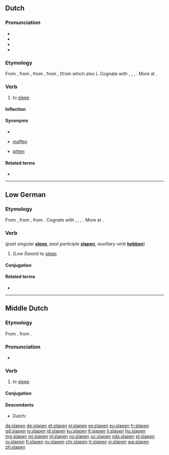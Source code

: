 ==Dutch==

===Pronunciation===
* {{audio|Nl-slapen.ogg|Audio|lang=nl}}
* {{rhymes|aːpən|lang=nl}}
* {{IPA|/ˈslaː.pə(n)/|lang=nl}}
* {{hyphenation|sla|pen|lang=nl}}

===Etymology===
From {{inh|nl|dum|slapen}}, from {{inh|nl|odt|*slāpan}}, from {{inh|nl|gem-pro|*slēpaną}}, from {{der|nl|ine-pro|*slab-}}, {{m|ine-pro|*slap-||to be weak, limp, languid}} (from which also {{m|nl|slap}}). Cognate with {{cog|nds|slapen||to sleep}}, {{cog|fy|sliepe}}, {{cog|de|schlafen}}, {{cog|en|sleep}}. More at {{l|en|sleep}}.

===Verb===
{{nl-verb}}

# to [[sleep]]

====Inflection====
{{nl-conj-st|class=7|slaap|sliep|slapen|slape}}

====Synonyms====
* {{l|nl|dommelen}}
* {{qualifier|dialectal}} [[maffen]]
* {{qualifier|dialectal}} [[pitten]]

====Related terms====
* {{l|nl|slaap}}

----

==Low German==

===Etymology===
From {{inh|nds|gml|slāpen}}, from {{etyl|osx|nds}} {{m|osx|slapan}}, from {{etyl|gem-pro|nds}} {{m|gem-pro|*slēpaną}}. Cognate with {{cog|nl|slapen}}, {{cog|de|schlafen}}, {{cog|fy|sliepe}}, {{cog|en|sleep}}. More at {{l|en|sleep}}.

===Verb===
{{head|nds|verb}} (''past singular'' '''[[sleep]]''', ''past participle'' '''[[slapen]]''', ''auxiliary verb'' '''[[hebben]]''')
# ''(Low Saxon)'' to [[sleep]]

====Conjugation====
{{nds-conj-st|class=7|slaap|slöpp|sleep|slep|slap|slap}}

====Related terms====
* {{l|nds|Slaap}}

----

==Middle Dutch==

===Etymology===
From {{inh|dum|odt|*slāpan}}, from {{etyl|gem-pro|dum}} {{m|gem-pro|*slēpaną}}.

===Pronunciation===
* {{IPA|lang=dum|/ˈslaːpən/}}

===Verb===
{{dum-verb}}

# to [[sleep]]

====Conjugation====
{{dum-conj-st|slap|sliep|sliep|slap}}

====Descendants====
* Dutch: {{l|nl|slapen}}

[[da:slapen]]
[[de:slapen]]
[[et:slapen]]
[[el:slapen]]
[[es:slapen]]
[[eu:slapen]]
[[fr:slapen]]
[[gd:slapen]]
[[io:slapen]]
[[id:slapen]]
[[ku:slapen]]
[[lt:slapen]]
[[li:slapen]]
[[hu:slapen]]
[[mg:slapen]]
[[mi:slapen]]
[[nl:slapen]]
[[no:slapen]]
[[oc:slapen]]
[[nds:slapen]]
[[pl:slapen]]
[[ru:slapen]]
[[fi:slapen]]
[[sv:slapen]]
[[chr:slapen]]
[[tr:slapen]]
[[vi:slapen]]
[[wa:slapen]]
[[zh:slapen]]